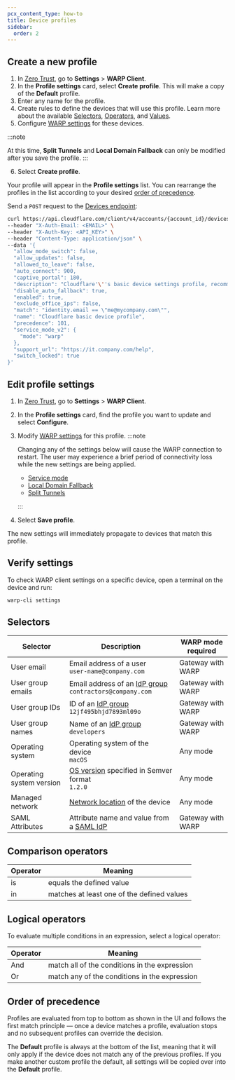 ```yaml
---
pcx_content_type: how-to
title: Device profiles
sidebar:
  order: 2
---
```



<Render file="warp/device-profiles-intro" />

## Create a new profile

<Tabs syncKey="dashPlusAPI"> <TabItem label="Dashboard">

1. In [Zero Trust](https://one.dash.cloudflare.com), go to **Settings** > **WARP Client**.
2. In the **Profile settings** card, select **Create profile**. This will make a copy of the **Default** profile.
3. Enter any name for the profile.
4. Create rules to define the devices that will use this profile. Learn more about the available [Selectors](#selectors), [Operators](/cloudflare-one/policies/gateway/network-policies/#comparison-operators), and [Values](/cloudflare-one/policies/gateway/network-policies/#value).
5. Configure [WARP settings](/cloudflare-one/connections/connect-devices/warp/configure-warp/warp-settings/#device-settings) for these devices.

:::note

At this time, **Split Tunnels** and **Local Domain Fallback** can only be modified after you save the profile.
:::

6. Select **Create profile**.

Your profile will appear in the **Profile settings** list. You can rearrange the profiles in the list according to your desired [order of precedence](#order-of-precedence).

</TabItem>

<TabItem label="API">

Send a `POST` request to the [Devices endpoint](/api/operations/devices-create-device-settings-policy):

```bash
curl https://api.cloudflare.com/client/v4/accounts/{account_id}/devices/policy \
--header "X-Auth-Email: <EMAIL>" \
--header "X-Auth-Key: <API_KEY>" \
--header "Content-Type: application/json" \
--data '{
  "allow_mode_switch": false,
  "allow_updates": false,
  "allowed_to_leave": false,
  "auto_connect": 900,
  "captive_portal": 180,
  "description": "Cloudflare'\''s basic device settings profile, recommended in the implementation documentation. For details, refer to https://developers.cloudflare.com/learning-paths/replace-vpn/configure-device-agent/device-profiles/",
  "disable_auto_fallback": true,
  "enabled": true,
  "exclude_office_ips": false,
  "match": "identity.email == \"me@mycompany.com\"",
  "name": "Cloudflare basic device profile",
  "precedence": 101,
  "service_mode_v2": {
    "mode": "warp"
  },
  "support_url": "https://it.company.com/help",
  "switch_locked": true
}'
```

</TabItem> </Tabs>

## Edit profile settings

1. In [Zero Trust](https://one.dash.cloudflare.com), go to **Settings** > **WARP Client**.
2. In the **Profile settings** card, find the profile you want to update and select **Configure**.
3. Modify [WARP settings](/cloudflare-one/connections/connect-devices/warp/configure-warp/warp-settings/#device-settings) for this profile.
   :::note

   Changing any of the settings below will cause the WARP connection to restart. The user may experience a brief period of connectivity loss while the new settings are being applied.

   - [Service mode](/cloudflare-one/connections/connect-devices/warp/configure-warp/warp-settings/#service-mode)
   - [Local Domain Fallback](/cloudflare-one/connections/connect-devices/warp/configure-warp/warp-settings/#local-domain-fallback)
   - [Split Tunnels](/cloudflare-one/connections/connect-devices/warp/configure-warp/warp-settings/#split-tunnels)

   :::

4. Select **Save profile**.

The new settings will immediately propagate to devices that match this profile.

## Verify settings

To check WARP client settings on a specific device, open a terminal on the device and run:

```sh
warp-cli settings
```

## Selectors

| Selector                 | Description                                                                                                                                      | WARP mode required |
| ------------------------ | ------------------------------------------------------------------------------------------------------------------------------------------------ | ------------------ |
| User email               | Email address of a user <br /> `user-name@company.com`                                                                                           | Gateway with WARP  |
| User group emails        | Email address of an [IdP group](/cloudflare-one/policies/gateway/identity-selectors/#idp-groups-in-gateway) <br /> `contractors@company.com`     | Gateway with WARP  |
| User group IDs           | ID of an [IdP group](/cloudflare-one/policies/gateway/identity-selectors/#idp-groups-in-gateway) <br /> `12jf495bhjd7893ml09o`                   | Gateway with WARP  |
| User group names         | Name of an [IdP group](/cloudflare-one/policies/gateway/identity-selectors/#idp-groups-in-gateway) <br /> `developers`                           | Gateway with WARP  |
| Operating system         | Operating system of the device <br /> `macOS`                                                                                                    | Any mode           |
| Operating system version | [OS version](/cloudflare-one/identity/devices/warp-client-checks/os-version/#determine-the-os-version) specified in Semver format <br /> `1.2.0` | Any mode           |
| Managed network          | [Network location](/cloudflare-one/connections/connect-devices/warp/configure-warp/managed-networks/) of the device                              | Any mode           |
| SAML Attributes          | Attribute name and value from a [SAML IdP](/cloudflare-one/policies/gateway/identity-selectors/#generic-saml-idp)                                | Gateway with WARP  |

## Comparison operators

| Operator | Meaning                                    |
| -------- | ------------------------------------------ |
| is       | equals the defined value                   |
| in       | matches at least one of the defined values |

## Logical operators

To evaluate multiple conditions in an expression, select a logical operator:

| Operator | Meaning                                       |
| -------- | --------------------------------------------- |
| And      | match all of the conditions in the expression |
| Or       | match any of the conditions in the expression |

## Order of precedence

Profiles are evaluated from top to bottom as shown in the UI and follows the first match principle — once a device matches a profile, evaluation stops and no subsequent profiles can override the decision.

The **Default** profile is always at the bottom of the list, meaning that it will only apply if the device does not match any of the previous profiles. If you make another custom profile the default, all settings will be copied over into the **Default** profile.
